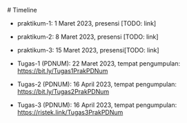  # Timeline

- praktikum-1: 1 Maret 2023, presensi [TODO: link]
- praktikum-2: 8 Maret 2023, presensi [TODO: link]
- praktikum-3: 15 Maret 2023, presensi[TODO: link]

- Tugas-1 (PDNUM): 22 Maret 2023, tempat pengumpulan: [https://bit.ly/Tugas1PrakPDNum](https://bit.ly/Tugas1PrakPDNum)

- Tugas-2 (PDNUM): 16 April 2023, tempat pengumpulan: [https://bit.ly/Tugas2PrakPDNum](https://bit.ly/Tugas2PrakPDNum) 

- Tugas-3 (PDNUM): 16 April 2023, tempat pengumpulan: [https://ristek.link/Tugas3PrakPDNum](https://ristek.link/Tugas3PrakPDNum)



